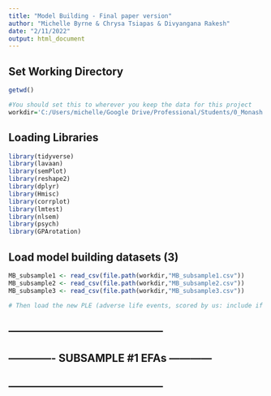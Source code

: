 ```yaml
---
title: "Model Building - Final paper version"
author: "Michelle Byrne & Chrysa Tsiapas & Divyangana Rakesh"
date: "2/11/2022"
output: html_document
---
```


## Set Working Directory
```r
getwd()

#You should set this to wherever you keep the data for this project 
workdir='C:/Users/michelle/Google Drive/Professional/Students/0_Monash Students/Chrysa Tsiapas/Paper/Datasets' 
```

## Loading Libraries

```r
library(tidyverse)
library(lavaan)
library(semPlot)
library(reshape2)
library(dplyr)
library(Hmisc)
library(corrplot)
library(lmtest)
library(nlsem)
library(psych)
library(GPArotation)
```

## Load model building datasets (3)
```r
MB_subsample1 <- read_csv(file.path(workdir,"MB_subsample1.csv"))
MB_subsample2 <- read_csv(file.path(workdir,"MB_subsample2.csv"))
MB_subsample3 <- read_csv(file.path(workdir,"MB_subsample3.csv"))

# Then load the new PLE (adverse life events, scored by us: include if didn't happen in the last year, was mostly bad, and affected them)

```

## --------------------------------------------
## ------------- SUBSAMPLE #1 EFAs ------------
## --------------------------------------------
